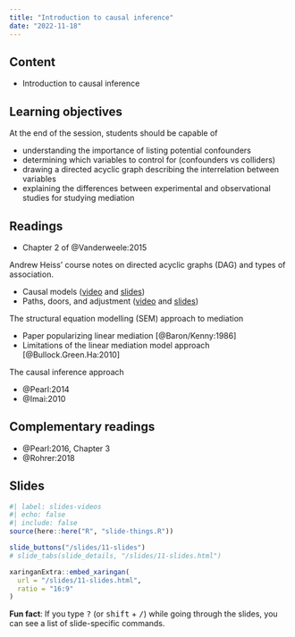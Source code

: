 ```yaml
---
title: "Introduction to causal inference"
date: "2022-11-18"
---
```


## Content

- Introduction to causal inference


## Learning objectives

At the end of the session, students should be capable of

- understanding the importance of listing potential confounders
- determining which variables to control for (confounders vs colliders)
- drawing a directed acyclic graph describing the interrelation between variables
- explaining the differences between experimental and observational studies for studying mediation


## Readings

- <i class="fas fa-book"></i>Chapter 2 of @Vanderweele:2015

Andrew Heiss' course notes on directed acyclic graphs (DAG) and types of association. 

- Causal models ([video](https://www.youtube.com/watch?v=kJQuH3nssfI&list=PLS6tnpTr39sFVrHdTifzlyS9dsJjhEhsF) and [slides](https://evalf21.classes.andrewheiss.com/slides/04-slides.html#causal-models))
- Paths, doors, and adjustment ([video](https://www.youtube.com/watch?v=_qs_1B4ySWY) and [slides](https://evalf21.classes.andrewheiss.com/slides/04-slides.html#58))

The structural equation modelling (SEM) approach to mediation

- Paper popularizing linear mediation [@Baron/Kenny:1986]
- Limitations of the linear mediation model approach [@Bullock.Green.Ha:2010]

The causal inference approach

- @Pearl:2014
- @Imai:2010

## Complementary readings

- @Pearl:2016, Chapter 3
- @Rohrer:2018


## Slides

```r
#| label: slides-videos
#| echo: false
#| include: false
source(here::here("R", "slide-things.R"))
```

```r
slide_buttons("/slides/11-slides")
# slide_tabs(slide_details, "/slides/11-slides.html")
```

```r
xaringanExtra::embed_xaringan(
  url = "/slides/11-slides.html",
  ratio = "16:9"
)
```

:::{.callout-tip}
**Fun fact**: If you type <kbd>?</kbd> (or <kbd>shift</kbd> + <kbd>/</kbd>) while going through the slides, you can see a list of slide-specific commands.
:::
